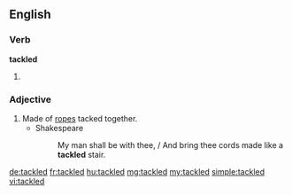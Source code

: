 ==English==

===Verb===
'''tackled'''

# {{past of|tackle}}

===Adjective===
{{en-adj|-}}

# Made of [[rope]]s tacked together.
#* Shakespeare
#*: My man shall be with thee, / And bring thee cords made like a '''tackled''' stair.

{{Webster 1913}}

[[de:tackled]]
[[fr:tackled]]
[[hu:tackled]]
[[mg:tackled]]
[[my:tackled]]
[[simple:tackled]]
[[vi:tackled]]